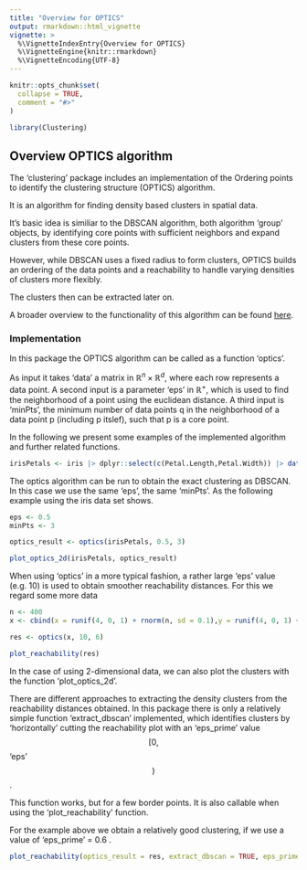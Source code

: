 ```yaml
---
title: "Overview for OPTICS"
output: rmarkdown::html_vignette
vignette: >
  %\VignetteIndexEntry{Overview for OPTICS}
  %\VignetteEngine{knitr::rmarkdown}
  %\VignetteEncoding{UTF-8}
---
```


```r
knitr::opts_chunk$set(
  collapse = TRUE,
  comment = "#>"
)
```

```r
library(Clustering)
```

## Overview OPTICS algorithm

The 'clustering' package includes an implementation of the Ordering points to identify the clustering structure (OPTICS) algorithm.

It is an algorithm for finding density based clusters in spatial data. 

It's basic idea is similiar to the DBSCAN algorithm, both algorithm 'group' objects, by identifying core points with sufficient neighbors and expand clusters from these core points.

However, while DBSCAN uses a fixed radius to form clusters, OPTICS builds an ordering of the data points and a reachability to handle varying densities of clusters more flexibly.

The clusters then can be extracted later on.

A broader overview to the functionality of this algorithm can be found [here](https://de.wikipedia.org/wiki/OPTICS).

### Implementation

In this package the OPTICS algorithm can be called as a function 'optics'.

As input it takes 'data' a matrix in $\mathbb{R}^n \times \mathbb{R}^d$, where each row represents a data point.
A second input is a parameter 'eps' in $\mathbb{R}^+$, which is used to find the neighborhood of a point using the euclidean distance.
A third input is 'minPts', the minimum number of data points q in the neighborhood of a data point p (including p itslef), such that p is a core point.


In the following we present some examples of the implemented algorithm and further
related functions.

```r
irisPetals <- iris |> dplyr::select(c(Petal.Length,Petal.Width)) |> data.matrix()
```

The optics algorithm can be run to obtain the exact clustering as DBSCAN. In this case we use the same 'eps',
the same 'minPts'. As the following example using the iris data set shows.

```r
eps <- 0.5
minPts <- 3

optics_result <- optics(irisPetals, 0.5, 3)

plot_optics_2d(irisPetals, optics_result)

```

When using 'optics' in a more typical fashion, a rather large 'eps' value (e.g. 10) is used to obtain smoother reachability distances. For this we regard some more data

```r

n <- 400
x <- cbind(x = runif(4, 0, 1) + rnorm(n, sd = 0.1),y = runif(4, 0, 1) + rnorm(n, sd = 0.1) )

res <- optics(x, 10, 6)

plot_reachability(res)
```

In the case of using 2-dimensional data, we can also plot the clusters with the function 'plot_optics_2d'.


There are different approaches to extracting the density clusters from the reachability distances obtained.
In this package there is only a relatively simple function 'extract_dbscan' implemented, which identifies clusters by 'horizontally' cutting the reachability plot with an 'eps_prime' value $$[0,$$'eps'$$)$$.

This function works, but for a few border points. It is also callable when using the 'plot_reachability' function.

For the example above we obtain a relatively good clustering, if we use a value of 'eps_prime' = 0.6 .

```r
plot_reachability(optics_result = res, extract_dbscan = TRUE, eps_prime = 0.6)
```






